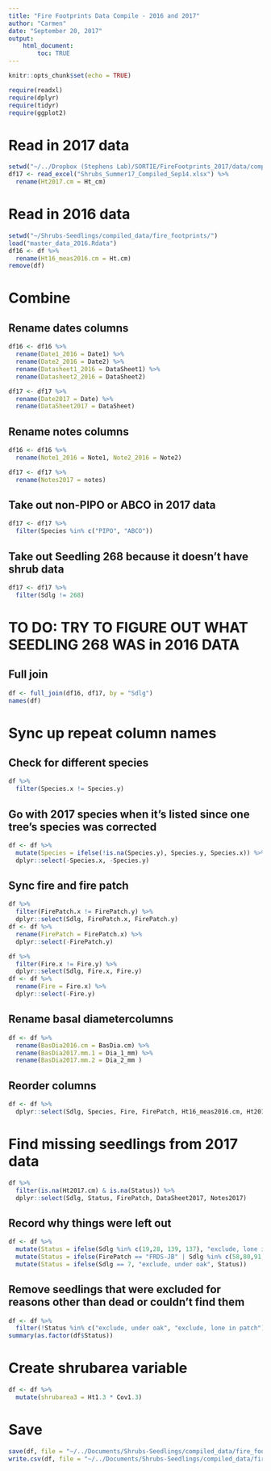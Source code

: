 ```yaml
---
title: "Fire Footprints Data Compile - 2016 and 2017"
author: "Carmen"
date: "September 20, 2017"
output: 
    html_document:
        toc: TRUE
---
```


```r
knitr::opts_chunk$set(echo = TRUE)
```

```r
require(readxl)
require(dplyr)
require(tidyr)
require(ggplot2)
```

# Read in 2017 data
```r
setwd("~/../Dropbox (Stephens Lab)/SORTIE/FireFootprints_2017/data/compiled/")
df17 <- read_excel("Shrubs_Summer17_Compiled_Sep14.xlsx") %>% 
  rename(Ht2017.cm = Ht_cm)
```

# Read in 2016 data
```r
setwd("~/Shrubs-Seedlings/compiled_data/fire_footprints/")
load("master_data_2016.Rdata")
df16 <- df %>% 
  rename(Ht16_meas2016.cm = Ht.cm)
remove(df)
```

# Combine

## Rename dates columns
```r
df16 <- df16 %>% 
  rename(Date1_2016 = Date1) %>% 
  rename(Date2_2016 = Date2) %>% 
  rename(Datasheet1_2016 = DataSheet1) %>% 
  rename(Datasheet2_2016 = DataSheet2)
```

```r
df17 <- df17 %>% 
  rename(Date2017 = Date) %>% 
  rename(DataSheet2017 = DataSheet)
```

## Rename notes columns
```r
df16 <- df16 %>% 
  rename(Note1_2016 = Note1, Note2_2016 = Note2)
```

```r
df17 <- df17 %>% 
  rename(Notes2017 = notes)
```


## Take out non-PIPO or ABCO in 2017 data
```r
df17 <- df17 %>% 
  filter(Species %in% c("PIPO", "ABCO"))
```

## Take out Seedling 268 because it doesn't have shrub data
```r
df17 <- df17 %>% 
  filter(Sdlg != 268)
```

# TO DO: TRY TO FIGURE OUT WHAT SEEDLING 268 WAS in 2016 DATA

## Full join
```r
df <- full_join(df16, df17, by = "Sdlg")
names(df)
```

# Sync up repeat column names

## Check for different species
```r
df %>% 
  filter(Species.x != Species.y)
```

## Go with 2017 species when it's listed since one tree's species was corrected
```r
df <- df %>% 
  mutate(Species = ifelse(!is.na(Species.y), Species.y, Species.x)) %>% 
  dplyr::select(-Species.x, -Species.y)
```

## Sync fire and fire patch
```r
df %>% 
  filter(FirePatch.x != FirePatch.y) %>% 
  dplyr::select(Sdlg, FirePatch.x, FirePatch.y)
df <- df %>% 
  rename(FirePatch = FirePatch.x) %>% 
  dplyr::select(-FirePatch.y)
```

```r
df %>% 
  filter(Fire.x != Fire.y) %>% 
  dplyr::select(Sdlg, Fire.x, Fire.y)
df <- df %>% 
  rename(Fire = Fire.x) %>% 
  dplyr::select(-Fire.y)
```

## Rename basal diametercolumns
```r
df <- df %>% 
  rename(BasDia2016.cm = BasDia.cm) %>% 
  rename(BasDia2017.mm.1 = Dia_1_mm) %>% 
  rename(BasDia2017.mm.2 = Dia_2_mm ) 
```

## Reorder columns
```r
df <- df %>% 
  dplyr::select(Sdlg, Species, Fire, FirePatch, Ht16_meas2016.cm, Ht2017.cm, everything())
```

# Find missing seedlings from 2017 data
```r
df %>% 
  filter(is.na(Ht2017.cm) & is.na(Status)) %>% 
  dplyr::select(Sdlg, Status, FirePatch, DataSheet2017, Notes2017)
```

## Record why things were left out 
```r
df <- df %>% 
  mutate(Status = ifelse(Sdlg %in% c(19,28, 139, 137), "exclude, lone in patch", Status)) %>% 
  mutate(Status = ifelse(FirePatch == "FRDS-JB" | Sdlg %in% c(58,80,91,92,93,100,103,106,107,229,176), "not found",Status)) %>% 
  mutate(Status = ifelse(Sdlg == 7, "exclude, under oak", Status))
```

## Remove seedlings that were excluded for reasons other than dead or couldn't find them
```r
df <- df %>% 
  filter(!Status %in% c("exclude, under oak", "exclude, lone in patch"))
summary(as.factor(df$Status))
```

# Create shrubarea variable
```r
df <- df %>% 
  mutate(shrubarea3 = Ht1.3 * Cov1.3)
```

# Save
```r
save(df, file = "~/../Documents/Shrubs-Seedlings/compiled_data/fire_footprints/master_seedlings.Rdata")
write.csv(df, file = "~/../Documents/Shrubs-Seedlings/compiled_data/fire_footprints/master_seedlings.csv", row.names = F)
```


